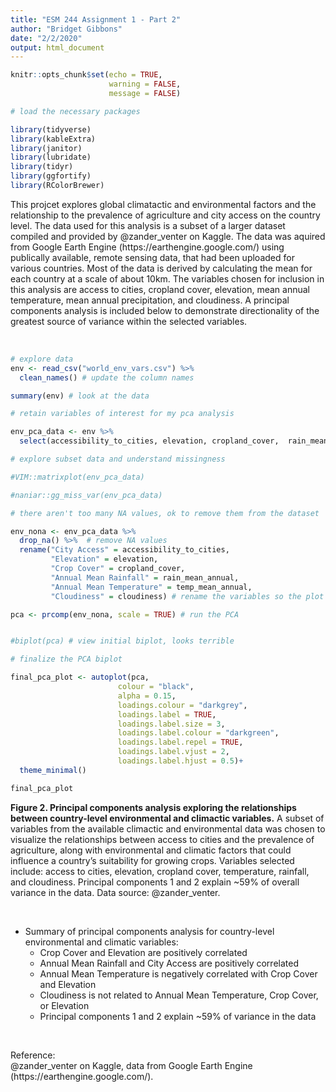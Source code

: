```yaml
---
title: "ESM 244 Assignment 1 - Part 2"
author: "Bridget Gibbons"
date: "2/2/2020"
output: html_document
---
```


```r
knitr::opts_chunk$set(echo = TRUE,
                      warning = FALSE,
                      message = FALSE)
```

```r
# load the necessary packages

library(tidyverse)
library(kableExtra)
library(janitor)
library(lubridate)
library(tidyr)
library(ggfortify)
library(RColorBrewer)

```

This projcet explores global climatactic and environmental factors and the relationship to the prevalence of agriculture and city access on the country level. The data used for this analysis is a subset of a larger dataset compiled and provided by @zander_venter on Kaggle. The data was aquired from Google Earth Engine (https://earthengine.google.com/) using publically available, remote sensing data, that had been uploaded for various countries. Most of the data is derived by calculating the mean for each country at a scale of about 10km. The variables chosen for inclusion in this analysis are access to cities, cropland cover, elevation, mean annual temperature, mean annual precipitation, and cloudiness. A principal components analysis is included below to demonstrate directionality of the greatest source of variance within the selected variables. 

<br>


```r
# explore data
env <- read_csv("world_env_vars.csv") %>% 
  clean_names() # update the column names

summary(env) # look at the data
```


```r
# retain variables of interest for my pca analysis

env_pca_data <- env %>% 
  select(accessibility_to_cities, elevation, cropland_cover,  rain_mean_annual, temp_mean_annual, cloudiness) 

# explore subset data and understand missingness

#VIM::matrixplot(env_pca_data)

#naniar::gg_miss_var(env_pca_data)

# there aren't too many NA values, ok to remove them from the dataset

env_nona <- env_pca_data %>% 
  drop_na() %>%  # remove NA values
  rename("City Access" = accessibility_to_cities, 
         "Elevation" = elevation,
         "Crop Cover" = cropland_cover,
         "Annual Mean Rainfall" = rain_mean_annual,
         "Annual Mean Temperature" = temp_mean_annual,
         "Cloudiness" = cloudiness) # rename the variables so the plot will make more sense

pca <- prcomp(env_nona, scale = TRUE) # run the PCA


#biplot(pca) # view initial biplot, looks terrible
```



```r
# finalize the PCA biplot

final_pca_plot <- autoplot(pca,
                        colour = "black",
                        alpha = 0.15,
                        loadings.colour = "darkgrey",
                        loadings.label = TRUE,
                        loadings.label.size = 3,
                        loadings.label.colour = "darkgreen",
                        loadings.label.repel = TRUE,
                        loadings.label.vjust = 2,
                        loadings.label.hjust = 0.5)+
  theme_minimal()

final_pca_plot
```

**Figure 2. Principal components analysis exploring the relationships between country-level environmental and climactic variables.** A subset of variables from the available climactic and environmental data was chosen to visualize the relationships between access to cities and the prevalence of agriculture, along with environmental and climatic factors that could influence a country's suitability for growing crops. Variables selected include: access to cities, elevation, cropland cover, temperature, rainfall, and cloudiness. Principal components 1 and 2 explain ~59% of overall variance in the data. Data source: @zander_venter.

<br>

* Summary of principal components analysis for country-level environmental and climatic variables:
    + Crop Cover and Elevation are positively correlated
    + Annual Mean Rainfall and City Access are positively correlated
    + Annual Mean Temperature is negatively correlated with Crop Cover and Elevation
    + Cloudiness is not related to Annual Mean Temperature, Crop Cover, or Elevation
    + Principal components 1 and 2 explain ~59% of variance in the data

<br>

Reference: 
<br>
@zander_venter on Kaggle, data from Google Earth Engine (https://earthengine.google.com/). 